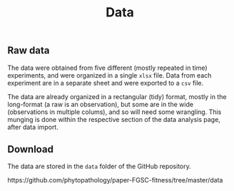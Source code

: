 % Data 

## Raw data 


The data were obtained from five different (mostly repeated in time) experiments, and were organized in a single `xlsx` file. Data from each experiment are in a separate sheet and were exported to a `csv` file.

The data are already organized in a rectangular (tidy) format, mostly in the long-format (a raw is an observation), but some are in the wide (observations in multiple colums), and so will need some wrangling. This munging is done within the respective section of the data analysis page, after data import. 


## Download 

The data are stored in the `data` folder of the GitHub repository.

https://github.com/phytopathology/paper-FGSC-fitness/tree/master/data



